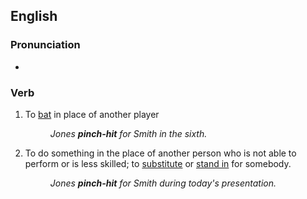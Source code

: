 {{also|pinch hit}}

==English==

===Pronunciation===
* {{audio|en|En-au-pinch-hit.ogg|Audio (AU)}}

===Verb===
{{en-verb|head=[[pinch]]-[[hit]]|pinch-hits|pinch-hitting|pinch-hit}}

# {{lb|en|intransitive|baseball}} To [[bat]] in place of another player
#: ''Jones '''pinch-hit''' for Smith in the sixth.''
# {{lb|en|intransitive|idiomatic}} To do something in the place of another person who is not able to perform or is less skilled; to [[substitute]] or [[stand in]] for somebody.
#: ''Jones '''pinch-hit''' for Smith during today's presentation.''